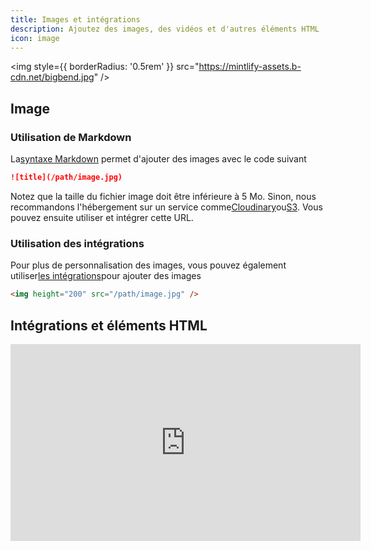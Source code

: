 ```yaml
---
title: Images et intégrations
description: Ajoutez des images, des vidéos et d'autres éléments HTML
icon: image
---
```


<img style={{ borderRadius: '0.5rem' }} src="https://mintlify-assets.b-cdn.net/bigbend.jpg" />

## Image

### Utilisation de Markdown

La[syntaxe Markdown](https://www.markdownguide.org/basic-syntax/#images) permet d'ajouter des images avec le code suivant

```md
![title](/path/image.jpg)
```

Notez que la taille du fichier image doit être inférieure à 5 Mo. Sinon, nous recommandons l'hébergement sur un service comme[Cloudinary](https://cloudinary.com/)ou[S3](https://aws.amazon.com/s3/). Vous pouvez ensuite utiliser et intégrer cette URL.

### Utilisation des intégrations

Pour plus de personnalisation des images, vous pouvez également utiliser[les intégrations](/writing-content/embed)pour ajouter des images

```html
<img height="200" src="/path/image.jpg" />
```

## Intégrations et éléments HTML

<iframe width="560" height="315" src="https://www.youtube.com/embed/4KzFe50RQkQ" title="YouTube video player" frameBorder="0" allow="accelerometer; autoplay; clipboard-write; encrypted-media; gyroscope; picture-in-picture" allowFullScreen style={{ width: '100%', borderRadius: '0.5rem' }} />

<br />

<Tip>
  Mintlify prend en charge[les balises HTML dans Markdown](https://www.markdownguide.org/basic-syntax/#html). C'est utile si vous préférez les balises HTML à la syntaxe Markdown et vous permet de créer de la documentation avec une flexibilité illimitée.
</Tip>

### iFrames

Charge une autre page HTML à l'intérieur du document. Le plus souvent utilisé pour intégrer des vidéos.

```html
<iframe src="https://www.youtube.com/embed/4KzFe50RQkQ"> </iframe>
```
